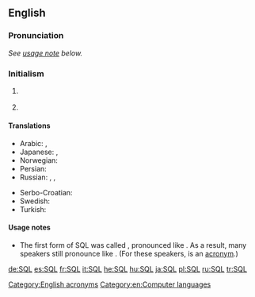 ==English==
{{wikipedia}}

===Pronunciation===
''See [[#Usage notes|usage note]] below.''

===Initialism===
{{en-initialism}}

# {{context|computing|lang=en}} {{initialism of|w:Structured Query Language|Structured Query Language}}
# {{context|physics|lang=en}} {{initialism of|[[standard]] [[quantum]] [[limit]]}}

====Translations====
{{trans-top|SQL}}
* Arabic: {{t-|ar|SQL|m|tr='es-kyuu-'el|sc=Latn}}, {{t-|ar|إس كيو إل|tr='es-kyuu-'el, إسْ كْيُو إلْ|m}}
* Japanese: {{t+|ja|SQL|tr=esu-kyū-eru, shīkweru|sc=Latn}}, {{t-|ja|エスキューエル|tr=esu-kyū-eru}} {{t-|ja|シークェル|tr=shīkweru}}
* Norwegian: {{t-|no|SQL|n}}
* Persian: {{t-|fa|اس‌کیوال|tr=es-kiyu-el|sc=fa-Arab}}
* Russian: {{t+|ru|SQL|m|tr=es-kju-él, es-ku-él'|sc=Latn}}, {{t-|ru|эс-ку-эль|m|tr=es-ku-él'}},  {{t-|ru|эс-кью-эл|m|tr=es-kju-él}}
{{trans-mid}}
* Serbo-Croatian: {{t-|sh|SQL|m}}
* Swedish: {{t-|sv|SQL|n}}
* Turkish: {{t+|tr|SQL}}
{{trans-bottom}}

====Usage notes====
* {{sense|structured query language}} The first form of SQL was called {{term||SEQUEL}}, pronounced like {{term|sequel}}. As a result, many speakers still pronounce {{term||SQL}} like {{term||sequel}}. (For these speakers, {{term||SQL}} is an [[Appendix:Glossary#acronym|acronym]].)

[[Category:English acronyms]]
[[Category:en:Computer languages]]

[[de:SQL]]
[[es:SQL]]
[[fr:SQL]]
[[it:SQL]]
[[he:SQL]]
[[hu:SQL]]
[[ja:SQL]]
[[pl:SQL]]
[[ru:SQL]]
[[tr:SQL]]